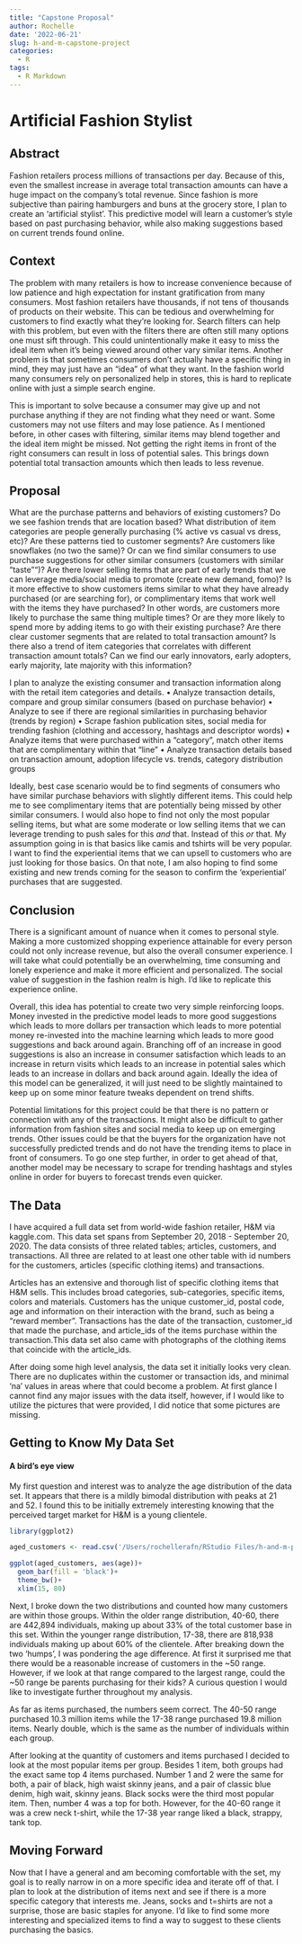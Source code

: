 ```yaml
---
title: "Capstone Proposal" 
author: Rochelle
date: '2022-06-21'
slug: h-and-m-capstone-project
categories:
  - R
tags:
  - R Markdown
---
```

# Artificial Fashion Stylist

## Abstract 

Fashion retailers process millions of transactions per day. Because of this, even the smallest increase in average total transaction amounts can have a huge impact on the company's total revenue. Since fashion is more subjective than pairing hamburgers and buns at the grocery store, I plan to create an 'artificial stylist'. This predictive model will learn a customer's style based on past purchasing behavior, while also making suggestions based on current trends found online.


## Context

The problem with many retailers is how to increase convenience because of low patience and high expectation for instant gratification from many consumers. Most fashion retailers have thousands, if not tens of thousands of products on their website. This can be tedious and overwhelming for customers to find exactly what they're looking for. Search filters can help with this problem, but even with the filters there are often still many options one must sift through. This could unintentionally make it easy to miss the ideal item when it's being viewed around other vary similar items. Another problem is that sometimes consumers don't actually have a specific thing in mind, they may just have an "idea" of what they want. In the fashion world many consumers rely on personalized help in stores, this is hard to replicate online with just a simple search engine.


This is important to solve because a consumer may give up and not purchase anything if they are not finding what they need or want. Some customers may not use filters and may lose patience. As I mentioned before, in other cases with filtering, similar items may blend together and the ideal item might be missed. Not getting the right items in front of the right consumers can result in loss of potential sales. This brings down potential total transaction amounts which then leads to less revenue. 


## Proposal 

What are the purchase patterns and behaviors of existing customers? Do we see fashion trends that are location based? What distribution of item categories are people generally purchasing (% active vs casual vs dress, etc)? Are these patterns tied to customer segments? Are customers like snowflakes (no two the same)? Or can we find similar consumers to use purchase suggestions for other similar consumers (customers with similar "taste"")? Are there lower selling items that are part of early trends that we can leverage media/social media to promote (create new demand, fomo)? Is it more effective to show customers items similar to what they have already purchased (or are searching for), or complimentary items that work well with the items they have purchased? In other words, are customers more likely to purchase the same thing multiple times? Or are they more likely to spend more by adding items to go with their existing purchase? Are there clear customer segments that are related to total transaction amount? Is there also a trend of item categories that correlates with different transaction amount totals? Can we find our early innovators, early adopters, early majority, late majority with this information?  

I plan to analyze the existing consumer and transaction information along with the retail item categories and details. 
• Analyze transaction details, compare and group similar consumers (based on purchase behavior)
• Analyze to see if there are regional similarities in purchasing behavior (trends by region)
• Scrape fashion publication sites, social media for trending fashion (clothing and accessory, hashtags and descriptor words)
• Analyze items that were purchased within a "category", match other items that are complimentary within that "line" 
• Analyze transaction details based on transaction amount, adoption lifecycle vs. trends, category distribution groups

Ideally, best case scenario would be to find segments of consumers who have similar purchase behaviors with slightly different items. This could help me to see complimentary items that are potentially being missed by other similar consumers. I would also hope to find not only the most popular selling items, but what are some moderate or low selling items that we can leverage trending to push sales for this *and* that. Instead of this *or* that. My assumption going in is that basics like camis and tshirts will be very popular. I want to find the experiential items that we can upsell to customers who are just looking for those basics. On that note, I am also hoping to find some existing and new trends coming for the season to confirm the 'experiential' purchases that are suggested.

## Conclusion

There is a significant amount of nuance when it comes to personal style. Making a more customized shopping experience attainable for every person could not only increase revenue, but also the overall consumer experience. I will take what could potentially be an overwhelming, time consuming and lonely experience and make it more efficient and personalized. The social value of suggestion in the fashion realm is high. I'd like to replicate this experience online. 

Overall, this idea has potential to create two very simple reinforcing loops. Money invested in the predictive model leads to more good suggestions which leads to more dollars per transaction which leads to more potential money re-invested into the machine learning which leads to more good suggestions and back around again. Branching off of an increase in good suggestions is also an increase in consumer satisfaction which leads to an increase in return visits which leads to an increase in potential sales which leads to an increase in dollars and back around again. Ideally the idea of this model can be generalized, it will just need to be slightly maintained to keep up on some minor feature tweaks dependent on trend shifts.

Potential limitations for this project could be that there is no pattern or connection with any of the transactions. It might also be difficult to gather information from fashion sites and social media to keep up on emerging trends. Other issues could be that the buyers for the organization have not successfully predicted trends and do not have the trending items to place in front of consumers. To go one step further, in order to get ahead of that, another model may be necessary to scrape for trending hashtags and styles online in order for buyers to forecast trends even quicker. 



## The Data 

I have acquired a full data set from world-wide fashion retailer, H&M via kaggle.com. This data set spans from September 20, 2018 - September 20, 2020. The data consists of three related tables; articles, customers, and transactions. All three are related to at least one other table with id numbers for the customers, articles (specific clothing items) and transactions. 

Articles has an extensive and thorough list of specific clothing items that H&M sells. This includes broad categories, sub-categories, specific items, colors and materials. Customers has the unique customer_id, postal code, age and information on their interaction with the brand, such as being a "reward member". Transactions has the date of the transaction, customer_id that made the purchase, and article_ids of the items purchase within the transaction.This data set also came with photographs of the clothing items that coincide with the article_ids. 

After doing some high level analysis, the data set it initially looks very clean. There are no duplicates within the customer or transaction ids, and minimal 'na' values in areas where that could become a problem. At first glance I cannot find any major issues with the data itself, however, if I would like to utilize the pictures that were provided, I did notice that some pictures are missing. 



## Getting to Know My Data Set
#### A bird's eye view

My first question and interest was to analyze the age distribution of the data set. It appears that there is a mildly bimodal distribution with peaks at 21 and 52. I found this to be initially extremely interesting knowing that the perceived target market for H&M is a young clientele. 

```r

library(ggplot2)

aged_customers <- read.csv('/Users/rochellerafn/RStudio Files/h-and-m-personalized-fashion-recommendations/aged_customers')

ggplot(aged_customers, aes(age))+
  geom_bar(fill = 'black')+
  theme_bw()+
  xlim(15, 80)
```

Next, I broke down the two distributions and counted how many customers are within those groups. Within the older range distribution, 40-60, there are 442,894 individuals, making up about 33% of the total customer base in this set. Within the younger range distribution, 17-38, there are 818,938 individuals making up about 60% of the clientele. After breaking down the two 'humps', I was pondering the age difference. At first it surprised me that there would be a reasonable increase of customers in the ~50 range. However, if we look at that range compared to the largest range, could the ~50 range be parents purchasing for their kids? A curious question I would like to investigate further throughout my analysis. 

As far as items purchased, the numbers seem correct. The 40-50 range purchased 10.3 million items while the 17-38 range purchased 19.8 million items. Nearly double, which is the same as the number of individuals within each group. 

After looking at the quantity of customers and items purchased I decided to look at the most popular items per group. Besides 1 item, both groups had the exact same top 4 items purchased. Number 1 and 2 were the same for both, a pair of black, high waist skinny jeans, and a pair of classic blue denim, high wait, skinny jeans. Black socks were the third most popular item. Then, number 4 was a top for both. However, for the 40-60 range it was a crew neck t-shirt, while the 17-38 year range liked a black, strappy, tank top. 


## Moving Forward

Now that I have a general and am becoming comfortable with the set, my goal is to really narrow in on a more specific idea and iterate off of that. I plan to look at the distribution of items next and see if there is a more specific category that interests me. Jeans, socks and t=shirts are not a surprise, those are basic staples for anyone. I'd like to find some more interesting and specialized items to find a way to suggest to these clients purchasing the basics. 